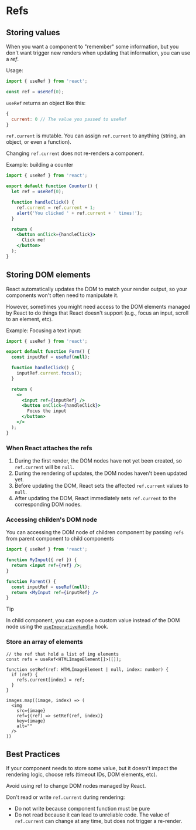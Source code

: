 # Refs

## Storing values

When you want a component to "remember" some information, but you don't want trigger new renders when updating that information, you can use a *ref*.

Usage:

```js
import { useRef } from 'react';

const ref = useRef(0);
```

`useRef` returns an object like this:

```js
{ 
  current: 0 // The value you passed to useRef
}
```

`ref.current` is mutable. You can assign `ref.current` to anything (string, an object, or even a function).

Changing `ref.current` does not re-renders a component. 

Example: building a counter

```jsx
import { useRef } from 'react';

export default function Counter() {
  let ref = useRef(0);

  function handleClick() {
    ref.current = ref.current + 1;
    alert('You clicked ' + ref.current + ' times!');
  }

  return (
    <button onClick={handleClick}>
      Click me!
    </button>
  );
}
```


## Storing DOM elements

React automatically updates the DOM to match your render output, so your components won't often need to manipulate it.

However, sometimes you might need access to the DOM elements managed by React to do things that React doesn't support (e.g., focus an input, scroll to an element, etc).

Example: Focusing a text input:

```jsx
import { useRef } from 'react';

export default function Form() {
  const inputRef = useRef(null);

  function handleClick() {
    inputRef.current.focus();
  }

  return (
    <>
      <input ref={inputRef} />
      <button onClick={handleClick}>
        Focus the input
      </button>
    </>
  );
}
```


### When React attaches the refs 

1. During the first render, the DOM nodes have not yet been created, so `ref.current` will be `null`.
2. During the rendering of updates, the DOM nodes haven't been updated yet.
3. Before updating the DOM, React sets the affected `ref.current` values to `null`.
4. After updating the DOM, React immediately sets `ref.current` to the corresponding DOM nodes.


### Accessing childen's DOM node

You can accessing the DOM node of children component by passing `refs` from parent component to child components

```jsx
import { useRef } from 'react';

function MyInput({ ref }) {
  return <input ref={ref} />;
}

function Parent() {
  const inputRef = useRef(null);
  return <MyInput ref={inputRef} />
}
```

> [!TIP]
> In child component, you can expose a custom value instead of the DOM node using the [`useImperativeHandle`](https://react.dev/reference/react/useImperativeHandle) hook.

### Store an array of elements

```tsx
// the ref that hold a list of img elements
const refs = useRef<HTMLImageElement[]>([]);

function setRef(ref: HTMLImageElement | null, index: number) {
  if (ref) {
    refs.current[index] = ref;
  }
}

images.map((image, index) => (
  <img
    src={image}
    ref={(ref) => setRef(ref, index)}
    key={image}
    alt=""
  />
))
```


## Best Practices

If your component needs to store some value, but it doesn't impact the rendering logic, choose refs (timeout IDs, DOM elements, etc).

Avoid using ref to change DOM nodes managed by React.

Don't read or write `ref.current` during rendering:
- Do not write because component function must be pure
- Do not read because it can lead to unreliable code. The value of
`ref.current` can change at any time, but does not trigger a re-render.
